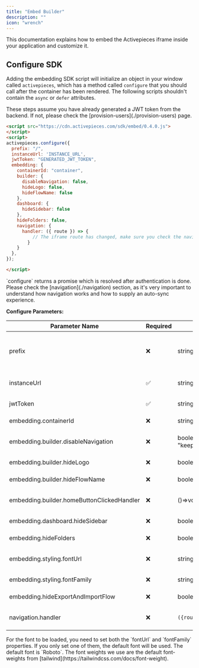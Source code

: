 ```yaml
---
title: "Embed Builder"
description: ""
icon: "wrench"
---
```


<Snippet file="enterprise-feature.mdx" />

This documentation explains how to embed the Activepieces iframe inside your application and customize it.

## Configure SDK

Adding the embedding SDK script will initialize an object in your window called `activepieces`, which has a method called `configure` that you should call after the container has been rendered.
<Tip>
The following scripts shouldn't contain the `async` or `defer` attributes.
</Tip>


<Tip>
These steps assume you have already generated a JWT token from the backend. If not, please check the [provision-users](./provision-users) page.
</Tip>

```html
<script src="https://cdn.activepieces.com/sdk/embed/0.4.0.js">
</script>
<script>
activepieces.configure({
  prefix: "/",
  instanceUrl: 'INSTANCE_URL',
  jwtToken: "GENERATED_JWT_TOKEN",
  embedding: {
    containerId: "container",
    builder: {
      disableNavigation: false,
      hideLogo: false,
      hideFlowName: false
    },
    dashboard: {
      hideSidebar: false
    },
    hideFolders: false,
    navigation: {
      handler: ({ route }) => {
          // The iframe route has changed, make sure you check the navigation section.
        }
    }
  },
});

</script>
```
<Tip>
`configure` returns a promise which is resolved after authentication is done.

 </Tip>

<Tip>
Please check the [navigation](./navigation) section, as it's very important to understand how navigation works and how to supply an auto-sync experience.
</Tip>

**Configure Parameters:**

| Parameter Name |  Required |  Type | Description |
| --- | --- | --- | --- |
| prefix | ❌ | string | Some customers have an embedding prefix, like this `<embedding_url_prefix>/<Activepieces_url>`. For example if the prefix is `/automation` and the Activepieces url is `/flows` the full url would be `/automation/flows`. |
| instanceUrl| ✅ |  string | The url of the instance hosting Activepieces, could be https://cloud.activepieces.com if you are a cloud user. |
| jwtToken | ✅  |  string | The jwt token you generated to authenticate your users to Activepieces. |
| embedding.containerId | ❌ | string | The html element's id that is going to be containing Activepieces's iframe. |
| embedding.builder.disableNavigation | ❌ |  boolean \| "keep_home_button_only" | Hides the folder name, home button (if not set to ["keep_home_button_only"](./sdk-changelog#20%2F05%2F2025-0-4-0)) and delete option in the builder, by default it is false. |
| embedding.builder.hideLogo | ❌ |  boolean | Hides the logo in the builder's header, by default it is false. |
| embedding.builder.hideFlowName | ❌ |  boolean | Hides the flow name and flow actions dropdown in the builder's header, by default it is false. |
| embedding.builder.homeButtonClickedHandler | ❌ | ()=>void | Callback that stops home button from navigating to dashboard and overrides it with this handler (added in [0.4.0](./sdk-changelog#20%2F05%2F2025-0-4-0))
| embedding.dashboard.hideSidebar | ❌ | boolean | Controls the visibility of the sidebar in the dashboard, by default it is false. |
| embedding.hideFolders | ❌ | boolean | Hides all things related to folders in both the flows table and builder by default it is false. |
| embedding.styling.fontUrl | ❌ | string | The url of the font to be used in the embedding, by default it is `https://fonts.googleapis.com/css2?family=Roboto:wght@300;400;500;700&display=swap`. |
| embedding.styling.fontFamily | ❌ | string | The font family to be used in the embedding, by default it is `Roboto`. |
| embedding.hideExportAndImportFlow | ❌ | boolean |Hides the option to export or import flows (added in [0.4.0](./sdk-changelog#20%2F05%2F2025-0-4-0))
| navigation.handler  | ❌ | `({route:string}) => void`  | If defined the callback will be triggered each time a route in Activepieces changes, you can read more about it [here](/embedding/navigation)
<Tip>
 For the font to be loaded, you need to set both the `fontUrl` and `fontFamily` properties.
 If you only set one of them, the default font will be used.
 The default font is `Roboto`.
 The font weights we use are the default font-weights from [tailwind](https://tailwindcss.com/docs/font-weight).
</Tip>
